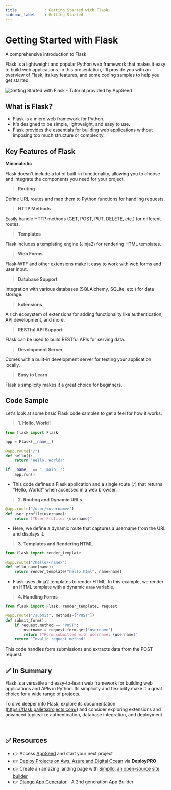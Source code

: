 ```yaml
---
title            : Getting Started with Flask
sidebar_label    : Getting Started
---
```


# Getting Started with Flask


<SubHeading>A comprehensive introduction to Flask</SubHeading>

Flask is a lightweight and popular Python web framework that makes it easy to build web applications. 
In this presentation, I'll provide you with an overview of Flask, its key features, and some coding samples to help you get started.

![Getting Started with Flask - Tutorial provided by AppSeed](https://github-production-user-asset-6210df.s3.amazonaws.com/51070104/268566349-c41e65a5-2ab9-4b54-8cbc-350ab6da746c.png)

## What is Flask?

- Flask is a micro web framework for Python.
- It's designed to be simple, lightweight, and easy to use.
- Flask provides the essentials for building web applications without imposing too much structure or complexity.

## Key Features of Flask

**Minimalistic** 

Flask doesn't include a lot of built-in functionality, allowing you to choose and integrate the components you need for your project.

> **Routing** 

Define URL routes and map them to Python functions for handling requests.

> **HTTP Methods** 

Easily handle HTTP methods (GET, POST, PUT, DELETE, etc.) for different routes.

> **Templates** 

Flask includes a templating engine (Jinja2) for rendering HTML templates.

> **Web Forms** 

Flask-WTF and other extensions make it easy to work with web forms and user input.

> **Database Support** 

Integration with various databases (SQLAlchemy, SQLite, etc.) for data storage.

> **Extensions** 

A rich ecosystem of extensions for adding functionality like authentication, API development, and more.

> **RESTful API Support** 

Flask can be used to build RESTful APIs for serving data.

> **Development Server** 

Comes with a built-in development server for testing your application locally.

> **Easy to Learn** 

Flask's simplicity makes it a great choice for beginners.

## Code Sample 

Let's look at some basic Flask code samples to get a feel for how it works.

> **1. Hello, World!**

```python
from flask import Flask

app = Flask(__name__)

@app.route("/")
def hello():
    return "Hello, World!"

if __name__ == "__main__":
    app.run()
```

- This code defines a Flask application and a single route (`/`) that returns "Hello, World!" when accessed in a web browser.

> **2. Routing and Dynamic URLs**

```python
@app.route("/user/<username>")
def user_profile(username):
    return f"User Profile: {username}"
```

- Here, we define a dynamic route that captures a username from the URL and displays it.

> **3. Templates and Rendering HTML**

```python
from flask import render_template

@app.route("/hello/<name>")
def hello_name(name):
    return render_template("hello.html", name=name)
```

- Flask uses Jinja2 templates to render HTML. In this example, we render an HTML template with a dynamic `name` variable.

> **4. Handling Forms**

```python
from flask import Flask, render_template, request

@app.route("/submit", methods=["POST"])
def submit_form():
    if request.method == "POST":
        username = request.form.get("username")
        return f"Form submitted with username: {username}"
    return "Invalid request method"

```

This code handles form submissions and extracts data from the POST request.

## ✅ In Summary

Flask is a versatile and easy-to-learn web framework for building web applications and APIs in Python. 
Its simplicity and flexibility make it a great choice for a wide range of projects. 

To dive deeper into Flask, explore its documentation (https://flask.palletsprojects.com/) and consider exploring extensions and advanced topics like authentication, database integration, and deployment.

<br />

## ✅ Resources 

- 👉 Access [AppSeed](https://appseed.us/) and start your next project
- 👉 [Deploy Projects on Aws, Azure and Digital Ocean](https://www.docs.deploypro.dev/) via **DeployPRO**
- 👉 Create an amazing landing page with [Simpllo, an open-source site builder](https://www.simpllo.com/)
- 👉 [Django App Generator](https://app-generator.dev/django/) - A 2nd generation App Builder

